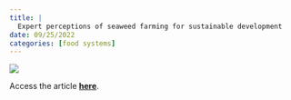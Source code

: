 ```yaml
---
title: |
  Expert perceptions of seaweed farming for sustainable development
date: 09/25/2022
categories: [food systems]
---
```


![](spillias-et-al2022.jpg)

Access the article [**here**](https://doi.org/10.1016/j.jclepro.2022.133052).
